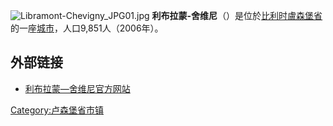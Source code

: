 {{Unreferenced|time=2018-08-13T05:41:57+00:00}}
[[File:Libramont-Chevigny_JPG01.jpg|thumb]]
'''利布拉蒙-舍维尼'''（{{lang-fr|Libramont-Chevigny}}）是位於[[比利时|比利时]][[盧森堡省|盧森堡省]]的一座[[城市|城市]]，人口9,851人（2006年）。

== 外部链接 ==
*[http://www.libramont.be/ 利布拉蒙—舍维尼官方网站]{{Wayback|url=http://www.libramont.be/ |date=20081108030025 }}

{{卢森堡省市区}}
{{Belgium-geo-stub}}

{{DEFAULTSORT:Libramont-Chevigny}}

[[Category:卢森堡省市镇|Category:卢森堡省市镇]]